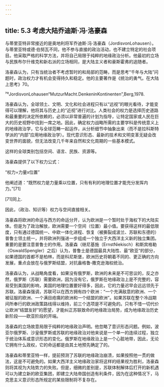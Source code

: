 ```yaml
---
---
---
```

title: 5.3 考虑大陆乔迪斯·冯·洛豪森
---



与蒂里亚特非常接近的是奥地利将军乔迪斯·冯·洛豪森（JordisvonLohausen）。与蒂里亚特或德·伯努瓦不同，他不参与直接的政治活动，也不建立特定的社会项目。他采取严格的科学方法，并将自己局限于纯粹的地缘政治分析。他最初的立场与民族布尔什维克和新右派的立场相同，是大陆主义者和豪斯霍弗的追随者。

洛豪森认为，只有当统治者不考虑暂时的和局部的范畴，而是思考“千年与大陆”问题时，政治权力才有机会变得持久和稳定。他的主要著作是《统治的勇气。在大陆上思考》70。

⁷⁰JordisvonLohausen“MutzurMacht.DenkeninKontinenten”,Berg,1978.

洛豪森认为，全球领土、文明、文化和社会进程只有以“远视”的眼光看待，才能变得可以理解，他将其与历史上的“近视”进行对比。人类社会的权力是选择历史道路和最重要的决定所依赖的，必须以非常普遍的计划为指导，让特定国家或人民在巨大的历史视野中找到一席之地。因此，确定权力战略所需的主要学科是传统意义上的地缘政治学，它与全球范畴一起运作，从分析细节中抽象出来（而不是拉科斯特学派的“内部”应用地缘政治学）。现代意识形态、最新的技术和文明变革无疑会改变世界的面貌，但无法改变几千年来自然和文化周期的一些基本模式。

这样的全球类别包括空间、语言、民族、资源等。

洛豪森提供了以下权力公式：

“权力=力量x位置”

他阐述道：“既然权力是力量乘以位置，只有有利的地理位置才能充分发挥内力。”[71]

[71]同上.

因此，（政治、知识等）权力与空间直接相关。

洛豪森将欧洲的命运与西方的命运分开，认为欧洲是一个暂时处于海权下的大陆实体。但是为了政治解放，欧洲需要一个空间（位置）最小值。要获得这样的最低限度，只有通过德国统一、中欧一体化进程、恢复（被撕裂成波兰、苏联和东德的）普鲁士领土统一，并将欧洲列强进一步组成一个独立于大西洋主义新的独立集团。重要的是要注意普鲁士的作用。洛豪森（继尼基施（ErnstNiekisch）和斯宾格勒（OswaldSpengler）之后）认为，普鲁士是德国最具大陆性、最“欧亚“的部分，如果德国的首都不是柏林，而是科尼斯堡，欧洲历史将朝着不同的、更正确的方向发展，重点会放在与俄罗斯结盟，对抗盎格鲁‑撒克逊海权统治。

洛豪森认为，从战略角度看，如果没有俄罗斯，欧洲的未来是不可思议的，反之亦然，俄罗斯（苏联）需要欧洲，因为没有它，俄罗斯在地缘政治上是不完整的，容易受到美国的影响，美国的地理位置要好得多，因此，它的力量迟早会远远领先于苏联。洛豪森强调，苏联可以在西方拥有四个欧洲：“一个充满敌意的欧洲、一个被征服的欧洲、一个满目疮痍的欧洲和一个结盟的欧洲”。如果苏联在整个冷战期间所奉行的欧洲政策路线得以维持，前三个选项是不可避免的。只有不惜一切代价让欧洲“结盟友好”的愿望，才能纠正苏联致命的地缘政治局势，成为地缘政治历史新阶段——欧亚阶段的开端。

洛豪森的立场故意局限于纯粹的地缘政治声明。他忽略了意识形态问题。例如，波亚尔俄罗斯、沙皇俄罗斯或苏联的地缘政治对他来说是一个单一的连续过程，独立于统治体系或意识形态的变化。俄罗斯在地缘政治上是一个心脏地带，因此，无论它拥有什么政权，它的命运都是由其土地预先确定了的。

洛豪森和蒂里亚特一样，提前预测了苏联的地缘政治崩溃，如果按照他一贯的做法，这是不可避免的。如果大西洋主义地缘政治家将这样的结果视为胜利，洛豪森则将其视为大陆势力的失败。但是，细微的差别是，苏联体制解体后打开的新机遇可以为建立新的欧亚集团，即建立大陆帝国创造有利条件，因为在这种情况下，马克思主义意识形态所规定的某些限制将不复存在。